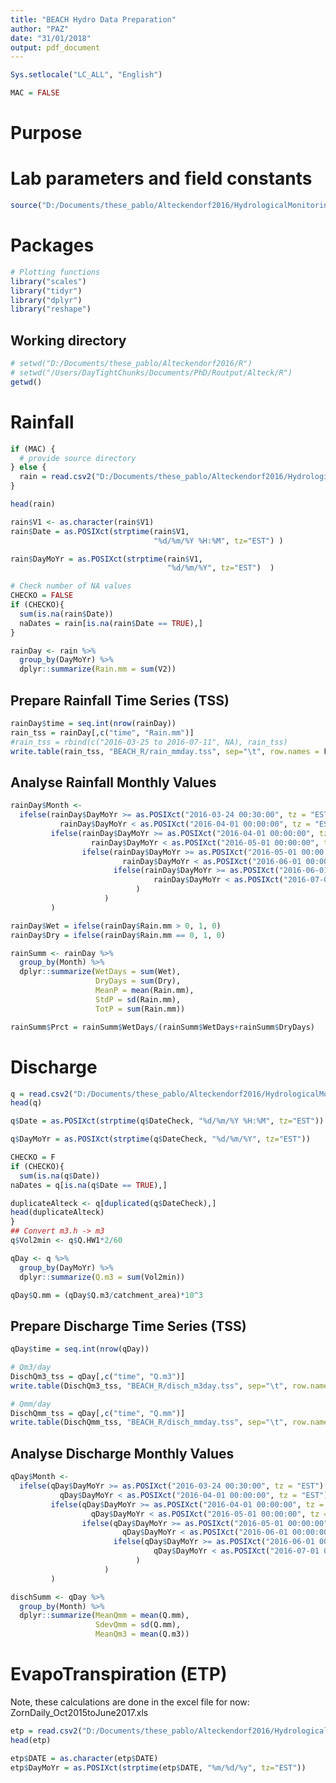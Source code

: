 ```yaml
---
title: "BEACH Hydro Data Preparation"
author: "PAZ"
date: "31/01/2018"
output: pdf_document
---
```


```r
Sys.setlocale("LC_ALL", "English")

MAC = FALSE
```

# Purpose

# Lab parameters and field constants

```r
source("D:/Documents/these_pablo/Alteckendorf2016/HydrologicalMonitoring/global.R")
```


# Packages

```r

# Plotting functions
library("scales")
library("tidyr")
library("dplyr")
library("reshape")

```

## Working directory

```r

# setwd("D:/Documents/these_pablo/Alteckendorf2016/R")
# setwd("/Users/DayTightChunks/Documents/PhD/Routput/Alteck/R")
getwd()

```

# Rainfall
```r
if (MAC) {
  # provide source directory
} else {
  rain = read.csv2("D:/Documents/these_pablo/Alteckendorf2016/HydrologicalMonitoring/Data/sixMinutePluvioAlteck2016.csv", header = F)
}

head(rain)

rain$V1 <- as.character(rain$V1)
rain$Date = as.POSIXct(strptime(rain$V1,
                                "%d/%m/%Y %H:%M", tz="EST") )

rain$DayMoYr = as.POSIXct(strptime(rain$V1,
                                   "%d/%m/%Y", tz="EST")  ) 

# Check number of NA values
CHECKO = FALSE
if (CHECKO){
  sum(is.na(rain$Date))
  naDates = rain[is.na(rain$Date == TRUE),]  
}

rainDay <- rain %>%
  group_by(DayMoYr) %>%
  dplyr::summarize(Rain.mm = sum(V2))
```

## Prepare Rainfall Time Series (TSS)

```r
rainDay$time = seq.int(nrow(rainDay)) 
rain_tss = rainDay[,c("time", "Rain.mm")] 
#rain_tss = rbind(c("2016-03-25 to 2016-07-11", NA), rain_tss)
write.table(rain_tss, "BEACH_R/rain_mmday.tss", sep="\t", row.names = F)
```

## Analyse Rainfall Monthly Values

```r
rainDay$Month <- 
  ifelse(rainDay$DayMoYr >= as.POSIXct("2016-03-24 00:30:00", tz = "EST") &
           rainDay$DayMoYr < as.POSIXct("2016-04-01 00:00:00", tz = "EST"), "March",
         ifelse(rainDay$DayMoYr >= as.POSIXct("2016-04-01 00:00:00", tz = "EST") &
                  rainDay$DayMoYr < as.POSIXct("2016-05-01 00:00:00", tz = "EST"), "April",
                ifelse(rainDay$DayMoYr >= as.POSIXct("2016-05-01 00:00:00", tz = "EST") &
                         rainDay$DayMoYr < as.POSIXct("2016-06-01 00:00:00", tz = "EST"), "May",
                       ifelse(rainDay$DayMoYr >= as.POSIXct("2016-06-01 00:00:00", tz = "EST") & 
                                rainDay$DayMoYr < as.POSIXct("2016-07-01 00:00:00", tz = "EST"), "June", "July" )
                            )
                     )
         )

rainDay$Wet = ifelse(rainDay$Rain.mm > 0, 1, 0)
rainDay$Dry = ifelse(rainDay$Rain.mm == 0, 1, 0)

rainSumm <- rainDay %>%
  group_by(Month) %>%
  dplyr::summarize(WetDays = sum(Wet),
                   DryDays = sum(Dry),
                   MeanP = mean(Rain.mm),
                   StdP = sd(Rain.mm),
                   TotP = sum(Rain.mm))

rainSumm$Prct = rainSumm$WetDays/(rainSumm$WetDays+rainSumm$DryDays)
```

# Discharge

```r
q = read.csv2("D:/Documents/these_pablo/Alteckendorf2016/HydrologicalMonitoring/Data/hydroAlteck2016_smooth_R.csv")
head(q)

q$Date = as.POSIXct(strptime(q$DateCheck, "%d/%m/%Y %H:%M", tz="EST"))

q$DayMoYr = as.POSIXct(strptime(q$DateCheck, "%d/%m/%Y", tz="EST"))

CHECKO = F
if (CHECKO){
  sum(is.na(q$Date))
naDates = q[is.na(q$Date == TRUE),]

duplicateAlteck <- q[duplicated(q$DateCheck),]
head(duplicateAlteck)
}
## Convert m3.h -> m3
q$Vol2min <- q$Q.HW1*2/60

qDay <- q %>%
  group_by(DayMoYr) %>%
  dplyr::summarize(Q.m3 = sum(Vol2min))

qDay$Q.mm = (qDay$Q.m3/catchment_area)*10^3
```

## Prepare Discharge Time Series (TSS)

```r
qDay$time = seq.int(nrow(qDay)) 

# Qm3/day
DischQm3_tss = qDay[,c("time", "Q.m3")] 
write.table(DischQm3_tss, "BEACH_R/disch_m3day.tss", sep="\t", row.names = F)

# Qmm/day
DischQmm_tss = qDay[,c("time", "Q.mm")] 
write.table(DischQmm_tss, "BEACH_R/disch_mmday.tss", sep="\t", row.names = F)
```


## Analyse Discharge Monthly Values


```r
qDay$Month <- 
  ifelse(qDay$DayMoYr >= as.POSIXct("2016-03-24 00:30:00", tz = "EST") &
           qDay$DayMoYr < as.POSIXct("2016-04-01 00:00:00", tz = "EST"), "March",
         ifelse(qDay$DayMoYr >= as.POSIXct("2016-04-01 00:00:00", tz = "EST") &
                  qDay$DayMoYr < as.POSIXct("2016-05-01 00:00:00", tz = "EST"), "April",
                ifelse(qDay$DayMoYr >= as.POSIXct("2016-05-01 00:00:00", tz = "EST") &
                         qDay$DayMoYr < as.POSIXct("2016-06-01 00:00:00", tz = "EST"), "May",
                       ifelse(qDay$DayMoYr >= as.POSIXct("2016-06-01 00:00:00", tz = "EST") & 
                                qDay$DayMoYr < as.POSIXct("2016-07-01 00:00:00", tz = "EST"), "June", "July" )
                            )
                     )
         )

dischSumm <- qDay %>%
  group_by(Month) %>%
  dplyr::summarize(MeanQmm = mean(Q.mm),
                   SdevQmm = sd(Q.mm),
                   MeanQm3 = mean(Q.m3))

```

# EvapoTranspiration (ETP)

Note, these calculations are done in the excel file for now: ZornDaily_Oct2015toJune2017.xls 

```r
etp = read.csv2("D:/Documents/these_pablo/Alteckendorf2016/HydrologicalMonitoring/Data/ZornDaily.csv", sep = ",")
head(etp)

etp$DATE = as.character(etp$DATE) 
etp$DayMoYr = as.POSIXct(strptime(etp$DATE, "%m/%d/%y", tz="EST"))

```

